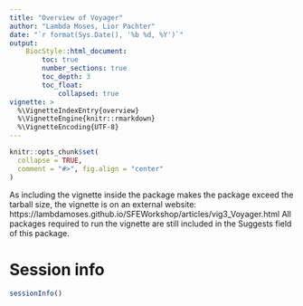 ```yaml
---
title: "Overview of Voyager"
author: "Lambda Moses, Lior Pachter"
date: "`r format(Sys.Date(), '%b %d, %Y')`"
output:
    BiocStyle::html_document:
        toc: true
        number_sections: true
        toc_depth: 3
        toc_float:
            collapsed: true
vignette: >
  %\VignetteIndexEntry{overview}
  %\VignetteEngine{knitr::rmarkdown}
  %\VignetteEncoding{UTF-8}
---
```


```r
knitr::opts_chunk$set(
  collapse = TRUE,
  comment = "#>", fig.align = "center"
)
```

As including the vignette inside the package makes the package exceed the tarball size, the vignette is on an external website: https://lambdamoses.github.io/SFEWorkshop/articles/vig3_Voyager.html All packages required to run the vignette are still included in the Suggests field of this package.

# Session info
```r
sessionInfo()
```
